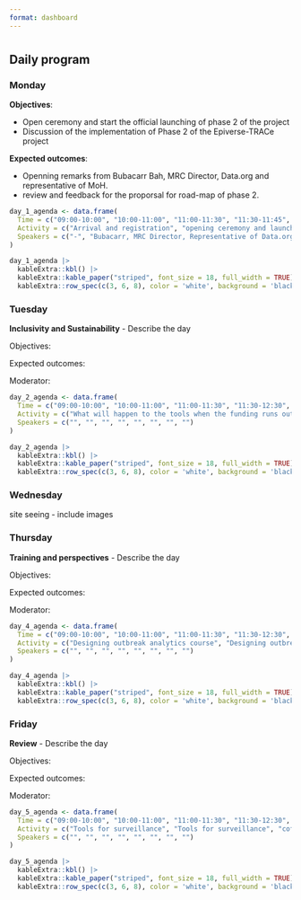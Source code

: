 ```yaml
---
format: dashboard
---
```


#  {.tabset .tabset-pills}

## Daily program {.tabset}

### Monday


**Objectives**: 

- Open ceremony and start the official launching of phase 2 of the project
- Discussion of the implementation of Phase 2 of the Epiverse-TRACe project

**Expected outcomes**: 

- Openning remarks from Bubacarr Bah, MRC Director,  Data.org and representative of MoH.
- review and feedback for the proporsal for road-map of phase 2.


```r
day_1_agenda <- data.frame(
  Time = c("09:00-10:00", "10:00-11:00", "11:00-11:30", "11:30-11:45",  "12:30-12:00", "13:00-15:00", "15:00-17:00", "19:00-21:00"),
  Activity = c("Arrival and registration", "opening ceremony and launching of phase 2 Epiverse-TRACE project", "coffee break", "Ice breker", "Planning for phase 2 implementation", "lunch break", "RF/RSE sessions", "Dinner"),
  Speakers = c("-", "Bubacarr, MRC Director, Representative of Data.org, and MOH", "", "Banky", "Representative of Data.org and groups discussion", "", "Representative of RF and RSE teams", "")
)

day_1_agenda |>
  kableExtra::kbl() |>
  kableExtra::kable_paper("striped", font_size = 18, full_width = TRUE) |>
  kableExtra::row_spec(c(3, 6, 8), color = 'white', background = 'black')
```

### Tuesday

**Inclusivity and Sustainability** - Describe the day

Objectives:

Expected outcomes:

Moderator:

```r
day_2_agenda <- data.frame(
  Time = c("09:00-10:00", "10:00-11:00", "11:00-11:30", "11:30-12:30", "12:30-13:00", "13:00-15:00", "15:00-17:00", "19:00-21:00"),
  Activity = c("What will happen to the tools when the funding runs out?", "How do we keep the project going?", "coffee break", "Where do we locate the global south?", "Bringing a broader audience", "lunch break", "Establishing alliances", "Dinner"),
  Speakers = c("", "", "", "", "", "", "", "")
)

day_2_agenda |>
  kableExtra::kbl() |>
  kableExtra::kable_paper("striped", font_size = 18, full_width = TRUE) |>
  kableExtra::row_spec(c(3, 6, 8), color = 'white', background = 'black')
```

### Wednesday

site seeing - include images

### Thursday

**Training and perspectives** - Describe the day

Objectives:

Expected outcomes:

Moderator:

```r
day_4_agenda <- data.frame(
  Time = c("09:00-10:00", "10:00-11:00", "11:00-11:30", "11:30-12:30", "12:30-13:00", "13:00-15:00", "15:00-17:00", "19:00-21:00"),
  Activity = c("Designing outbreak analytics course", "Designing outbreak analytics course", "coffee break", "One health / local outbreaks/ NTDs", "One health / local outbreaks/ NTDs", "lunch break", "RSE session", "Dinner"),
  Speakers = c("", "", "", "", "", "", "", "")
)

day_4_agenda |>
  kableExtra::kbl() |>
  kableExtra::kable_paper("striped", font_size = 18, full_width = TRUE) |>
  kableExtra::row_spec(c(3, 6, 8), color = 'white', background = 'black')
```

### Friday

**Review** - Describe the day

Objectives:

Expected outcomes:

Moderator:

```r
day_5_agenda <- data.frame(
  Time = c("09:00-10:00", "10:00-11:00", "11:00-11:30", "11:30-12:30", "12:30-13:00", "13:00-15:00", "15:00-17:00", "19:00-21:00"),
  Activity = c("Tools for surveillance", "Tools for surveillance", "coffee break", "Lessons learnt/Gaps/needs", "Lessons learnt/Gaps/needs", "lunch break", "RSE session", "Dinner"),
  Speakers = c("", "", "", "", "", "", "", "")
)

day_5_agenda |>
  kableExtra::kbl() |>
  kableExtra::kable_paper("striped", font_size = 18, full_width = TRUE) |>
  kableExtra::row_spec(c(3, 6, 8), color = 'white', background = 'black')
```
